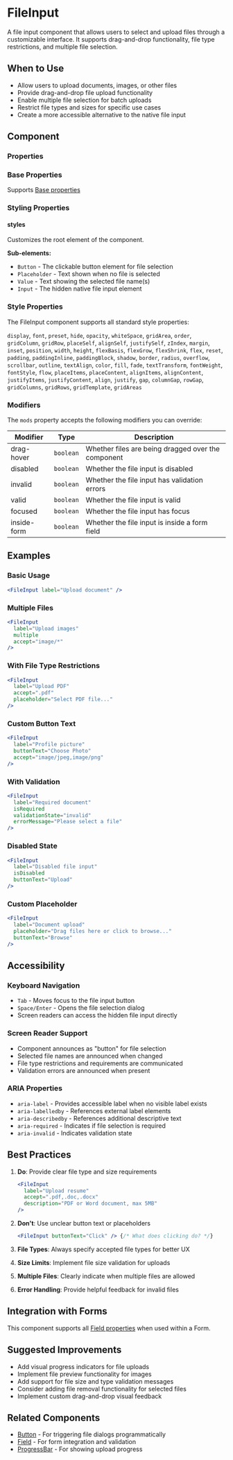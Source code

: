 
<Meta of={FileInputStories} />

# FileInput

A file input component that allows users to select and upload files through a customizable interface. It supports drag-and-drop functionality, file type restrictions, and multiple file selection.

## When to Use

- Allow users to upload documents, images, or other files
- Provide drag-and-drop file upload functionality
- Enable multiple file selection for batch uploads
- Restrict file types and sizes for specific use cases
- Create a more accessible alternative to the native file input

## Component

<Story of={FileInputStories.Default} />

### Properties

<Controls of={FileInputStories.Default} />

### Base Properties

Supports [Base properties](/docs/tasty-base-properties--docs)

### Styling Properties

#### styles

Customizes the root element of the component.

**Sub-elements:**
- `Button` - The clickable button element for file selection
- `Placeholder` - Text shown when no file is selected
- `Value` - Text showing the selected file name(s)
- `Input` - The hidden native file input element

### Style Properties

The FileInput component supports all standard style properties:

`display`, `font`, `preset`, `hide`, `opacity`, `whiteSpace`, `gridArea`, `order`, `gridColumn`, `gridRow`, `placeSelf`, `alignSelf`, `justifySelf`, `zIndex`, `margin`, `inset`, `position`, `width`, `height`, `flexBasis`, `flexGrow`, `flexShrink`, `flex`, `reset`, `padding`, `paddingInline`, `paddingBlock`, `shadow`, `border`, `radius`, `overflow`, `scrollbar`, `outline`, `textAlign`, `color`, `fill`, `fade`, `textTransform`, `fontWeight`, `fontStyle`, `flow`, `placeItems`, `placeContent`, `alignItems`, `alignContent`, `justifyItems`, `justifyContent`, `align`, `justify`, `gap`, `columnGap`, `rowGap`, `gridColumns`, `gridRows`, `gridTemplate`, `gridAreas`

### Modifiers

The `mods` property accepts the following modifiers you can override:

| Modifier | Type | Description |
|----------|------|-------------|
| drag-hover | `boolean` | Whether files are being dragged over the component |
| disabled | `boolean` | Whether the file input is disabled |
| invalid | `boolean` | Whether the file input has validation errors |
| valid | `boolean` | Whether the file input is valid |
| focused | `boolean` | Whether the file input has focus |
| inside-form | `boolean` | Whether the file input is inside a form field |

## Examples

### Basic Usage

```jsx
<FileInput label="Upload document" />
```

### Multiple Files

```jsx
<FileInput
  label="Upload images"
  multiple
  accept="image/*"
/>
```

### With File Type Restrictions

```jsx
<FileInput
  label="Upload PDF"
  accept=".pdf"
  placeholder="Select PDF file..."
/>
```

### Custom Button Text

```jsx
<FileInput
  label="Profile picture"
  buttonText="Choose Photo"
  accept="image/jpeg,image/png"
/>
```

### With Validation

```jsx
<FileInput
  label="Required document"
  isRequired
  validationState="invalid"
  errorMessage="Please select a file"
/>
```

### Disabled State

```jsx
<FileInput
  label="Disabled file input"
  isDisabled
  buttonText="Upload"
/>
```

### Custom Placeholder

```jsx
<FileInput
  label="Document upload"
  placeholder="Drag files here or click to browse..."
  buttonText="Browse"
/>
```

## Accessibility

### Keyboard Navigation

- `Tab` - Moves focus to the file input button
- `Space/Enter` - Opens the file selection dialog
- Screen readers can access the hidden file input directly

### Screen Reader Support

- Component announces as "button" for file selection
- Selected file names are announced when changed
- File type restrictions and requirements are communicated
- Validation errors are announced when present

### ARIA Properties

- `aria-label` - Provides accessible label when no visible label exists
- `aria-labelledby` - References external label elements
- `aria-describedby` - References additional descriptive text
- `aria-required` - Indicates if file selection is required
- `aria-invalid` - Indicates validation state

## Best Practices

1. **Do**: Provide clear file type and size requirements
   ```jsx
   <FileInput
     label="Upload resume"
     accept=".pdf,.doc,.docx"
     description="PDF or Word document, max 5MB"
   />
   ```

2. **Don't**: Use unclear button text or placeholders
   ```jsx
   <FileInput buttonText="Click" /> {/* What does clicking do? */}
   ```

3. **File Types**: Always specify accepted file types for better UX
4. **Size Limits**: Implement file size validation for uploads
5. **Multiple Files**: Clearly indicate when multiple files are allowed
6. **Error Handling**: Provide helpful feedback for invalid files

## Integration with Forms

This component supports all [Field properties](/docs/forms-field--docs) when used within a Form.

## Suggested Improvements

- Add visual progress indicators for file uploads
- Implement file preview functionality for images
- Add support for file size and type validation messages
- Consider adding file removal functionality for selected files
- Implement custom drag-and-drop visual feedback

## Related Components

- [Button](/components/Button) - For triggering file dialogs programmatically
- [Field](/components/Field) - For form integration and validation
- [ProgressBar](/components/ProgressBar) - For showing upload progress
